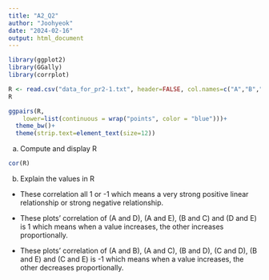 ---
title: "A2_Q2"
author: "Joohyeok"
date: "2024-02-16"
output: html_document
---

```{r setup, include=TRUE}
library(ggplot2)
library(GGally)
library(corrplot)

R <- read.csv("data_for_pr2-1.txt", header=FALSE, col.names=c("A","B","C","D","E"))
R

ggpairs(R,
    lower=list(continuous = wrap("points", color = "blue")))+
  theme_bw()+
  theme(strip.text=element_text(size=12))

```

a) Compute and display R
```{r}
cor(R)

```

b) Explain the values in R
- These correlation all 1 or -1 which means a very strong positive linear relationship or strong negative relationship.

- These plots' correlation of (A and D), (A and E), (B and C) and (D and E) is 1 which means when a value increases, the other increases proportionally.

- These plots' correlation of (A and B), (A and C), (B and D), (C and D), (B and E) and (C and E) is -1 which means when a value increases, the other decreases proportionally.







